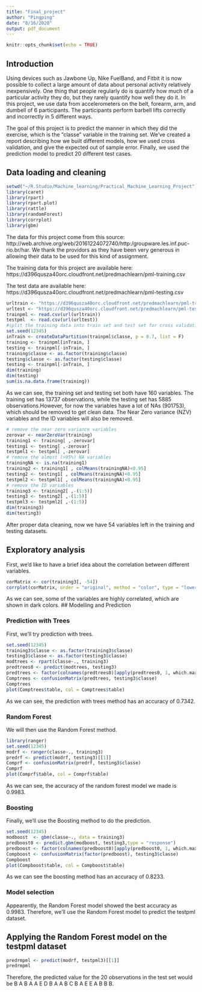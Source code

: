 ```yaml
---
title: "Final_project"
author: "Pingping"
date: "8/16/2020"
output: pdf_document
---
```



```r
knitr::opts_chunk$set(echo = TRUE)
```

## Introduction

Using devices such as Jawbone Up, Nike FuelBand, and Fitbit it is now possible to collect a large amount of data about personal activity relatively inexpensively. One thing that people regularly do is quantify how much of a particular activity they do, but they rarely quantify how well they do it. In this project, we use data from accelerometers on the belt, forearm, arm, and dumbell of 6 participants. The participants perform barbell lifts correctly and incorrectly in 5 different ways.

The goal of this project is to predict the manner in which they did the exercise, which is the "classe" variable in the training set. We've created a report describing how we built different models, how we used cross validation, and give the expected out of sample error. Finally, we used the prediction model to predict 20 different test cases.

## Data loading and cleaning

```r
setwd("~/R.Studio/Machine_learning/Practical_Machine_Learning_Project")
library(caret)
library(rpart)
library(rpart.plot)
library(rattle)
library(randomForest)
library(corrplot)
library(gbm)
```

The data for this project come from this source: http://web.archive.org/web/20161224072740/http:/groupware.les.inf.puc-rio.br/har. We thank the providors as they have been very generous in allowing their data to be used for this kind of assignment.

The training data for this project are available here:
https://d396qusza40orc.cloudfront.net/predmachlearn/pml-training.csv

The test data are available here:
https://d396qusza40orc.cloudfront.net/predmachlearn/pml-testing.csv

```r
urltrain <- "https://d396qusza40orc.cloudfront.net/predmachlearn/pml-training.csv"
urltest <- "https://d396qusza40orc.cloudfront.net/predmachlearn/pml-testing.csv"
trainpml <- read.csv(url(urltrain))
testpml  <- read.csv(url(urltest))
#split the training data into train set and test set for cross validation
set.seed(12345)
inTrain <- createDataPartition(trainpml$classe, p = 0.7, list = F)
training <- trainpml[inTrain, ]
testing <- trainpml[-inTrain, ]
training$classe <- as.factor(training$classe)
testing$classe <- as.factor(testing$classe)
testing <- trainpml[-inTrain, ]
dim(training)
dim(testing)
sum(is.na.data.frame(training))
```

As we can see, the training set and testing set both have 160 variables. The training set has 13737 observations, while the testing set has 5885 observations.However, for now the variables have a lot of NAs (901753), which should be removed to get clean data. The Near Zero variance (NZV) variables and the ID variables will also be removed.

```r
# remove the near zero variance variables
zerovar <- nearZeroVar(training)
training1 <- training[ ,-zerovar]
testing1 <- testing[ ,-zerovar]
testpml1 <- testpml[ ,-zerovar]
# remove the almost (>95%) NA variables
trainingNA <- is.na(training1)
training2 <- training1[ , colMeans(trainingNA)<0.95]
testing2 <- testing1[ , colMeans(trainingNA)<0.95]
testpml2 <- testpml1[ , colMeans(trainingNA)<0.95]
# remove the ID variables
training3 <- training2[ ,-(1:5)]
testing3 <- testing2[ ,-(1:5)]
testpml3 <- testpml2[ ,-(1:5)]
dim(training3)
dim(testing3)
```

After proper data cleaning, now we have 54 variables left in the training and testing datasets.

## Exploratory analysis

First, we'd like to have a brief idea about the correlation between different variables. 

```r
corMatrix <- cor(training3[, -54])
corrplot(corMatrix, order = "original", method = "color", type = "lower", tl.cex = 0.3, tl.col = rgb(0, 0, 0))
```

As we can see, some of the variables are highly correlated, which are shown in dark colors. 
## Modelling and Prediction

### Prediction with Trees

First, we'll try prediction with trees.

```r
set.seed(12345)
training3$classe <- as.factor(training3$classe)
testing3$classe <- as.factor(testing3$classe)
modtrees <- rpart(classe~., training3)
predtrees0 <- predict(modtrees, testing3)
predtrees <- factor(colnames(predtrees0)[apply(predtrees0, 1, which.max)])
Comptrees <- confusionMatrix(predtrees, testing3$classe)
Comptrees
plot(Comptrees$table, col = Comptrees$table)
```
As we can see, the prediction with trees method has an accuracy of 0.7342.

### Random Forest 

We will then use the Random Forest method.

```r
library(ranger)
set.seed(12345)
modrf <- ranger(classe~., training3)
predrf <- predict(modrf, testing3)[[1]]
Comprf <- confusionMatrix(predrf, testing3$classe)
Comprf
plot(Comprf$table, col = Comprf$table)
```

As we can see, the accuracy of the random forest model we made is 0.9983.

### Boosting

Finally, we'll use the Boosting method to do the prediction.

```r
set.seed(12345)
modboost  <- gbm(classe~., data = training3)
predboost0 <- predict.gbm(modboost, testing3,type = "response")
predboost <- factor(colnames(predboost0)[apply(predboost0, 1, which.max)])
Compboost <- confusionMatrix(factor(predboost), testing3$classe)
Compboost
plot(Compboost$table, col = Compboost$table)
```

As we can see the boosting method has an accuracy of 0.8233.

### Model selection

Appearently, the Random Forest model showed the best accuracy as 0.9983. Therefore, we'll use the Random Forest model to predict the testpml dataset.

## Applying the Random Forest model on the testpml dataset

```r
predrmpml <- predict(modrf, testpml3)[[1]]
predrmpml
```

Therefore, the predicted value for the 20 observations in the test set would be B A B A A E D B A A B C B A E E A B B B.